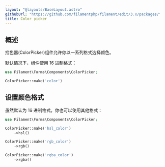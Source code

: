 ```yaml
---
layout: "@layouts/BaseLayout.astro"
githubUrl: "https://github.com/filamentphp/filament/edit/3.x/packages/forms/docs/03-fields/17-color-picker.md"
title: Color picker
---
```


## 概述

拾色器(ColorPicker)组件允许你以一系列格式选择颜色。

默认情况下，组件使用 16 进制格式：

```php
use Filament\Forms\Components\ColorPicker;

ColorPicker::make('color')
```

<AutoScreenshot name="forms/fields/color-picker/simple" alt="Color picker" version="3.x" />

## 设置颜色格式

虽然默认为 16 进制格式，你也可以使用其他格式：

```php
use Filament\Forms\Components\ColorPicker;

ColorPicker::make('hsl_color')
    ->hsl()

ColorPicker::make('rgb_color')
    ->rgb()

ColorPicker::make('rgba_color')
    ->rgba()
```
